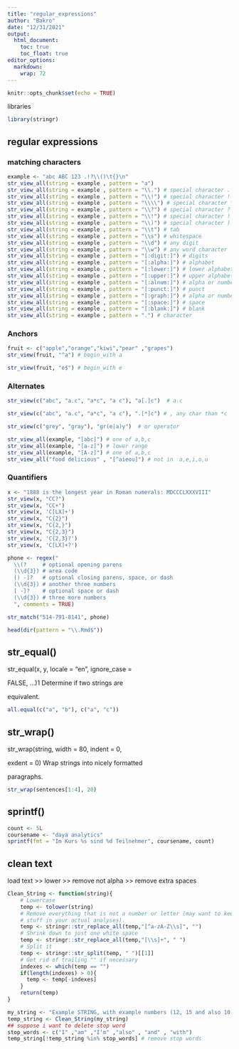 ---
title: "regular_expressions"
author: "Bakro"
date: "12/31/2021"
output: 
  html_document:
    toc: true
    toc_float: true
editor_options: 
  markdown: 
    wrap: 72
---

```{r setup, include=FALSE}
knitr::opts_chunk$set(echo = TRUE)
```

libraries

```{r}
library(stringr)
```

## regular expressions
### matching characters
```{r}
example <- "abc ABC 123 .!?\\()\t{}\n"
str_view_all(string = example , pattern = "a")
str_view_all(string = example , pattern = "\\.") # special character .
str_view_all(string = example , pattern = "\\!") # special character !
str_view_all(string = example , pattern = "\\\\") # special character \
str_view_all(string = example , pattern = "\\?") # special character ?
str_view_all(string = example , pattern = "\\!") # special character !
str_view_all(string = example , pattern = "\\)") # special character ) and so (,{,}
str_view_all(string = example , pattern = "\\t") # tab
str_view_all(string = example , pattern = "\\s") # whitespace
str_view_all(string = example , pattern = "\\d") # any digit
str_view_all(string = example , pattern = "\\w") # any word character
str_view_all(string = example , pattern = "[:digit:]") # digits
str_view_all(string = example , pattern = "[:alpha:]") # alphabet
str_view_all(string = example , pattern = "[:lower:]") # lower alphabet
str_view_all(string = example , pattern = "[:upper:]") # upper alphabet
str_view_all(string = example , pattern = "[:alnum:]") # alpha or numberic
str_view_all(string = example , pattern = "[:punct:]") # punct
str_view_all(string = example , pattern = "[:graph:]") # alpha or numberic or punct
str_view_all(string = example , pattern = "[:space:]") # space
str_view_all(string = example , pattern = "[:blank:]") # blank
str_view_all(string = example , pattern = ".") # character
```

### Anchors
```{r}
fruit <- c("apple","orange","kiwi","pear" ,"grapes")
str_view(fruit, "^a") # begin_with a

```

```{r}
str_view(fruit, "e$") # begin_with e
```
### Alternates
```{r}
str_view(c("abc", "a.c", "a*c", "a c"), "a[.]c")  # a.c
```

```{r}
str_view(c("abc", "a.c", "a*c", "a c"), ".[*]c") # , any char than *c
```

```{r}
str_view(c("grey", "gray"), "gr(e|a)y")  # or operator
```

```{r}
str_view_all(example, "[abc]") # one of a,b,c
str_view_all(example, "[a-z]") # lower range
str_view_all(example, "[A-z]") # one of a,b,c
str_view_all("food delicious" , "[^aieou]") # not in  a,e,i,o,u
```


### Quantifiers
```{r}
x <- "1888 is the longest year in Roman numerals: MDCCCLXXXVIII"
str_view(x, "CC?")
str_view(x, "CC+")
str_view(x, 'C[LX]+')
str_view(x, "C{2}")
str_view(x, "C{2,}")
str_view(x, "C{2,3}")
str_view(x, 'C{2,3}?')
str_view(x, 'C[LX]+?')
```

```{r}
phone <- regex("
  \\(?     # optional opening parens
  (\\d{3}) # area code
  [) -]?   # optional closing parens, space, or dash
  (\\d{3}) # another three numbers
  [ -]?    # optional space or dash
  (\\d{3}) # three more numbers
  ", comments = TRUE)

str_match("514-791-8141", phone)
```

```{r}
head(dir(pattern = "\\.Rmd$"))
```

## str_equal()

str_equal(x, y, locale = "en", ignore_case =

FALSE, ...)1 Determine if two strings are

equivalent.

```{r}
all.equal(c("a", "b"), c("a", "c"))
```

## str_wrap()

str_wrap(string, width = 80, indent = 0,

exdent = 0) Wrap strings into nicely formatted

paragraphs.

```{r}
str_wrap(sentences[1:4], 20)
```

## sprintf()

```{r}

count <- 5L
coursename <- "daya analytics"
sprintf(fmt = "Im Kurs %s sind %d Teilnehmer", coursename, count)
```

## clean text

load text >> lower >> remove not alpha >> remove extra spaces
```{r}
Clean_String <- function(string){
    # Lowercase
    temp <- tolower(string)
    # Remove everything that is not a number or letter (may want to keep more 
    # stuff in your actual analyses). 
    temp <- stringr::str_replace_all(temp,"[^a-zA-Z\\s]", "")
    # Shrink down to just one white space
    temp <- stringr::str_replace_all(temp,"[\\s]+", " ")
    # Split it
    temp <- stringr::str_split(temp, " ")[[1]]
    # Get rid of trailing "" if necessary
    indexes <- which(temp == "")
    if(length(indexes) > 0){
      temp <- temp[-indexes]
    } 
    return(temp)
}
```


```{r}
my_string <- "Example STRING, with example numbers (12, 15 and also 10.2)?!"
temp_string <- Clean_String(my_string)
## suppose i want to delete stop word
stop_words <- c("I" ,"am" ,"I'm" ,"also" , "and" , "with")
temp_string[!temp_string %in% stop_words] # remove stop words 
```

